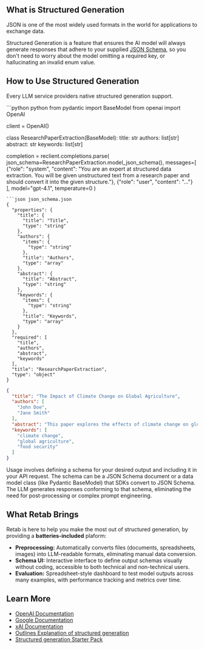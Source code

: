 

## What is Structured Generation

JSON is one of the most widely used formats in the world for applications to exchange data.

Structured Generation is a feature that ensures the AI model will always generate responses that adhere to your supplied [JSON Schema](https://json-schema.org/), so you don't need to worry about the model omitting a required key, or hallucinating an invalid enum value.


## How to Use Structured Generation

Every LLM service providers native structured generation support. 


<CodeGroup>
```python python
from pydantic import BaseModel
from openai import OpenAI

client = OpenAI()

class ResearchPaperExtraction(BaseModel):
    title: str
    authors: list[str]
    abstract: str
    keywords: list[str]

completion = reclient.completions.parse(
    json_schema=ResearchPaperExtraction.model_json_schema(),
    messages=[
        {"role": "system", "content": "You are an expert at structured data extraction. You will be given unstructured text from a research paper and should convert it into the given structure."},
        {"role": "user", "content": "..."}
    ],
    model="gpt-4.1",
    temperature=0
)
```
```json json_schema.json
{
  "properties": {
    "title": {
      "title": "Title",
      "type": "string"
    },
    "authors": {
      "items": {
        "type": "string"
      },
      "title": "Authors",
      "type": "array"
    },
    "abstract": {
      "title": "Abstract",
      "type": "string"
    },
    "keywords": {
      "items": {
        "type": "string"
      },
      "title": "Keywords",
      "type": "array"
    }
  },
  "required": [
    "title",
    "authors",
    "abstract",
    "keywords"
  ],
  "title": "ResearchPaperExtraction",
  "type": "object"
}
```
```json output.json
{
  "title": "The Impact of Climate Change on Global Agriculture",
  "authors": [
    "John Doe",
    "Jane Smith"
  ],
  "abstract": "This paper explores the effects of climate change on global agriculture, examining how rising temperatures and changing precipitation patterns are impacting crop yields and food security.",
  "keywords": [
    "climate change",
    "global agriculture",
    "food security"
  ]
}
```
</CodeGroup>

Usage involves defining a schema for your desired output and including it in your API request. The schema can be a JSON Schema document or a data model class (like Pydantic BaseModel) that SDKs convert to JSON Schema. The LLM generates responses conforming to that schema, eliminating the need for post-processing or complex prompt engineering.

## What Retab Brings

Retab is here to help you make the most out of structured generation, by providing a **batteries-included** plaform:

* **Preprocessing:** Automatically converts files (documents, spreadsheets, images) into LLM-readable formats, eliminating manual data conversion.
* **Schema UI:** Interactive interface to define output schemas visually without coding, accessible to both technical and non-technical users.
* **Evaluation:** Spreadsheet-style dashboard to test model outputs across many examples, with performance tracking and metrics over time.

## Learn More

* [OpenAI Documentation](https://platform.openai.com/docs/guides/structured-outputs)
* [Google Documentation](https://ai.google.dev/gemini-api/docs/structured-output)
* [xAI Documentation](https://docs.x.ai/docs/guides/structured-outputs)
* [Outlines Explanation of structured generation](https://dottxt-ai.github.io/outlines/latest/reference/generation/structured_generation_explanation/)
* [Structured generation Starter Pack](https://github.com/Retab-dev/structured-generation-starter-pack)
